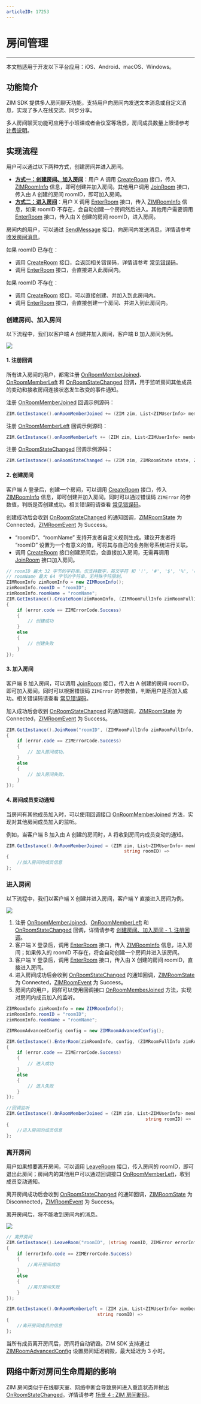 ```yaml
---
articleID: 17253
---
```


# 房间管理

- - -

<Note title="说明">

本文档适用于开发以下平台应用：iOS、Android、macOS、Windows。
</Note>

## 功能简介

ZIM SDK 提供多人房间聊天功能，支持用户向房间内发送文本消息或自定义消息，实现了多人在线交流、同步分享。

多人房间聊天功能可应用于小班课或者会议室等场景，房间成员数量上限请参考 [计费说明](./../../Introduction/Pricing.mdx)。


## 实现流程

用户可以通过以下两种方式，创建房间并进入房间。

- <b>[方式一：创建房间、加入房间](#创建房间加入房间)</b>：用户 A 调用 [CreateRoom](@CreateRoom) 接口，传入 [ZIMRoomInfo](@-ZIMRoomInfo) 信息，即可创建并加入房间。其他用户调用 [JoinRoom](@JoinRoom) 接口，传入由 A 创建的房间 roomID，即可加入房间。
- <b>[方式二：进入房间](#进入房间)</b>：用户 X 调用 [EnterRoom](@EnterRoom) 接口，传入 [ZIMRoomInfo](@-ZIMRoomInfo) 信息，如果 roomID 不存在，会自动创建一个房间然后进入。其他用户需要调用 [EnterRoom](@EnterRoom) 接口，传入由 X 创建的房间 roomID，进入房间。

房间内的用户，可以通过 [SendMessage](@SendMessage) 接口，向房间内发送消息，详情请参考 [收发房间消息](../../Send%20and%20receive%20messages.mdx)。

<Note title="说明">

如果 roomID 已存在：

- 调用 [CreateRoom](@CreateRoom) 接口，会返回相关错误码，详情请参考 [常见错误码](../../SDK%20Error%20Codes/ZIM.mdx)。
- 调用 [EnterRoom](@EnterRoom) 接口，会直接进入此房间内。

如果 roomID 不存在：

- 调用 [CreateRoom](@CreateRoom) 接口，可以直接创建、并加入到此房间内。
- 调用 [EnterRoom](@EnterRoom) 接口，会直接创建一个房间、并进入到此房间内。
</Note>

### 创建房间、加入房间

以下流程中，我们以客户端 A 创建并加入房间，客户端 B 加入房间为例。

<Frame width="512" height="auto" caption=""><img src="https://storage.zego.im/sdk-doc/Pics/ZIM/Unity/CreateRoom3_new.jpg" /></Frame>

#### 1. 注册回调

所有进入房间的用户，都需注册 [OnRoomMemberJoined](@OnRoomMemberJoined)、[OnRoomMemberLeft](@OnRoomMemberLeft) 和 [OnRoomStateChanged](@OnRoomStateChanged) 回调，用于监听房间其他成员的变动和接收房间连接状态发生改变的事件通知。

注册 [OnRoomMemberJoined](@OnRoomMemberJoined) 回调示例源码：

```cs
ZIM.GetInstance().onRoomMemberJoined += (ZIM zim, List<ZIMUserInfo> memberList, string roomID) = {}
```

注册 [OnRoomMemberLeft](@OnRoomMemberLeft) 回调示例源码：

```cs
ZIM.GetInstance().onRoomMemberLeft += (ZIM zim, List<ZIMUserInfo> memberList, string roomID) => {};
```

注册 [OnRoomStateChanged](@OnRoomStateChanged) 回调示例源码：

```cs
ZIM.GetInstance().onRoomStateChanged += (ZIM zim, ZIMRoomState state, ZIMRoomEvent roomEvent, Dictionary<string, string> extendedData, string roomID) => {};
```

#### 2. 创建房间

客户端 A 登录后，创建一个房间，可以调用 [CreateRoom](@CreateRoom) 接口，传入 [ZIMRoomInfo](@-ZIMRoomInfo) 信息，即可创建并加入房间。同时可以通过错误码 `ZIMError` 的参数值，判断是否创建成功。相关错误码请查看 [常见错误码](../../SDK%20Error%20Codes/ZIM.mdx)。

创建成功后会收到 [OnRoomStateChanged](@OnRoomStateChanged) 的通知回调，[ZIMRoomState](@-ZIMRoomState) 为 Connected，[ZIMRoomEvent](@-ZIMRoomEvent) 为 Success。

<Warning title="注意">

- “roomID”、“roomName” 支持开发者自定义规则生成。建议开发者将 “roomID” 设置为一个有意义的值，可将其与自己的业务账号系统进行关联。
- 调用 [CreateRoom](@CreateRoom) 接口创建房间后，会直接加入房间，无需再调用 [JoinRoom](@JoinRoom) 接口加入房间。
</Warning>

```cs
// roomID 最大 32 字节的字符串。仅支持数字，英文字符 和 '!', '#', '$', '%', '&', '(', ')', '+', '-', ':', ';', '<', '=', '.', '>', '?', '@', '[', ']', '^', '_', '{', '}', '|', '~'。
// roomName 最大 64 字节的字符串，无特殊字符限制。
ZIMRoomInfo zimRoomInfo = new ZIMRoomInfo();
zimRoomInfo.roomID = "roomID";
zimRoomInfo.roomName = "roomName";
ZIM.GetInstance().CreateRoom(zimRoomInfo, (ZIMRoomFullInfo zimRoomFullInfo, ZIMError error) =>
{
    if (error.code == ZIMErrorCode.Success)
    {
        // 创建成功             
    }
    else
    {
        // 创建失败             
    }
});
```

#### 3. 加入房间

客户端 B 加入房间，可以调用 [JoinRoom](@JoinRoom) 接口，传入由 A 创建的房间 roomID，即可加入房间。同时可以根据错误码 `ZIMError` 的参数值，判断用户是否加入成功。相关错误码请查看 [常见错误码](../../SDK%20Error%20Codes/ZIM.mdx)。

加入成功后会收到 [OnRoomStateChanged](@OnRoomStateChanged) 的通知回调，[ZIMRoomState](@-ZIMRoomState) 为 Connected，[ZIMRoomEvent](@-ZIMRoomEvent) 为 Success。

```Cs
ZIM.GetInstance().JoinRoom("roomID", (ZIMRoomFullInfo zimRoomFullInfo, ZIMError error) =>
{
    if (error.code == ZIMErrorCode.Success)
    {
        // 加入房间成功。
    }
    else
    {
        // 加入房间失败。
    }
});
```

#### 4. 房间成员变动通知

当房间有其他成员加入时，可以使用回调接口 [OnRoomMemberJoined](@OnRoomMemberJoined) 方法，实现对其他房间成员加入的监听。

例如，当客户端 B 加入由 A 创建的房间时，A 将收到房间内成员变动的通知。

```cs
ZIM.GetInstance().OnRoomMemberJoined = (ZIM zim, List<ZIMUserInfo> memberList,
                                            string roomID) =>
{
    //加入房间的成员信息
};
```

### 进入房间

以下流程中，我们以客户端 X 创建并进入房间，客户端 Y 直接进入房间为例。

<Frame width="512" height="auto" caption=""><img src="https://storage.zego.im/sdk-doc/Pics/ZIM/Unity/EnterRoom3_new.jpg" /></Frame>

1. 注册 [OnRoomMemberJoined](@OnRoomMemberJoined)、[OnRoomMemberLeft](@OnRoomMemberLeft) 和 [OnRoomStateChanged](@OnRoomStateChanged) 回调，详情请参考 <a href="#callback">创建房间、加入房间 - 1. 注册回调</a>。
2. 客户端 X 登录后，调用 [EnterRoom](@EnterRoom) 接口，传入 [ZIMRoomInfo](@-ZIMRoomInfo) 信息，进入房间；如果传入的 roomID 不存在，将会自动创建一个房间并进入该房间。
3. 客户端 Y 登录后，调用 [EnterRoom](@EnterRoom) 接口，传入由 X 创建的房间 roomID，直接进入房间。
4. 进入房间成功后会收到 [OnRoomStateChanged](@OnRoomStateChanged) 的通知回调，[ZIMRoomState](@-ZIMRoomState) 为 Connected，[ZIMRoomEvent](@-ZIMRoomEvent) 为 Success。
5. 房间内的用户，同样可以使用回调接口 [OnRoomMemberJoined](@OnRoomMemberJoined) 方法，实现对房间内成员加入的监听。

```Cs
ZIMRoomInfo zimRoomInfo = new ZIMRoomInfo();
zimRoomInfo.roomID = "roomID";
zimRoomInfo.roomName = "roomName";

ZIMRoomAdvancedConfig config = new ZIMRoomAdvancedConfig();

ZIM.GetInstance().EnterRoom(zimRoomInfo, config, (ZIMRoomFullInfo zimRoomFullInfo, ZIMError error) =>
{
    if (error.code == ZIMErrorCode.Success)
    {
        // 进入成功             
    }
    else
    {
        // 进入失败             
    }
});
```

```cs
//回调监听
ZIM.GetInstance().OnRoomMemberJoined = (ZIM zim, List<ZIMUserInfo> memberList,
                                                    string roomID) =>
{
    //进入房间的成员信息
};
```

### 离开房间

用户如果想要离开房间，可以调用 [LeaveRoom](@LeaveRoom) 接口，传入房间的 roomID，即可退出此房间；房间内的其他用户可以通过回调接口 [OnRoomMemberLeft](@OnRoomMemberLeft)，收到成员变动通知。

离开房间成功后会收到 [OnRoomStateChanged](@OnRoomStateChanged) 的通知回调，[ZIMRoomState](@-ZIMRoomState) 为 Disconnected，[ZIMRoomEvent](@-ZIMRoomEvent) 为 Success。

离开房间后，将不能收到房间内的消息。

<Frame width="512" height="auto" caption=""><img src="https://storage.zego.im/sdk-doc/Pics/ZIM/Unity/LeaveRoom3_new.jpg" /></Frame>

```cs
// 离开房间
ZIM.GetInstance().LeaveRoom("roomID", (string roomID, ZIMError errorInfo) =>
{
    if (errorInfo.code == ZIMErrorCode.Success)
    {
        //离开房间成功
    }
    else
    {
        //离开房间失败
    }
});
```

```cs
ZIM.GetInstance().OnRoomMemberLeft = (ZIM zim, List<ZIMUserInfo> memberList,
                                  string roomID) =>
{
    //离开房间成员的信息
};
```

<Note title="说明">

当所有成员离开房间后，房间将自动销毁。ZIM SDK 支持通过 [ZIMRoomAdvancedConfig](@-ZIMRoomAdvancedConfig) 设置房间延迟销毁，最大延迟为 3 小时。
</Note>


## 网络中断对房间生命周期的影响

ZIM 房间类似于在线聊天室、网络中断会导致房间进入重连状态并抛出 [OnRoomStateChanged](@OnRoomStateChanged)。详情请参考 [场景 4 : ZIM 房间断网](https://doc-zh.zego.im/faq/reconnect_zim?product=IM&platform=unity3d)。


